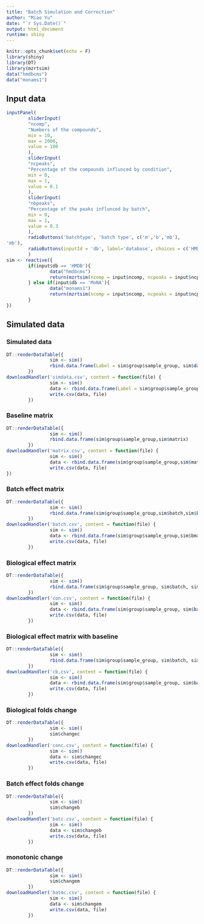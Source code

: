 ```yaml
---
title: "Batch Simulation and Correction"
author: "Miao Yu"
date: "`r Sys.Date()`"
output: html_document
runtime: shiny
---
```


```r
knitr::opts_chunk$set(echo = F)
library(shiny)
library(DT)
library(mzrtsim)
data("hmdbcms")
data("monams1")
```

## Input data

```r
inputPanel(
        sliderInput(
        "ncomp",
        "Numbers of the compounds",
        min = 10,
        max = 2000,
        value = 100
        ),
        sliderInput(
        "ncpeaks",
        "Percentage of the compounds influnced by condition",
        min = 0,
        max = 1,
        value = 0.1
        ),
        sliderInput(
        "nbpeaks",
        "Percentage of the peaks influnced by batch",
        min = 0,
        max = 1,
        value = 0.3
        ),
        radioButtons('batchtype', 'batch type', c('m','b','mb'),
'mb'),
        radioButtons(inputId = 'db', label='database', choices = c('HMDB','MoNA'), selected = 'HMDB')
        )
sim <- reactive({
        if(input$db == 'HMDB'){
                data("hmdbcms")
                return(mzrtsim(ncomp = input$ncomp, ncpeaks = input$ncpeaks, nbpeaks = input$nbpeaks,db=hmdbcms,batchtype=input$batchtype))
        } else if(input$db == 'MoNA'){
                data("monams1")
                return(mzrtsim(ncomp = input$ncomp, ncpeaks = input$ncpeaks, nbpeaks = input$nbpeaks,db=monams1,batchtype=input$batchtype))
        }
})
```

## Simulated data

### Simulated data

```r
DT::renderDataTable({
                sim <- sim()
                rbind.data.frame(Label = sim$group$sample_group, sim$data)
        })
downloadHandler('simdata.csv', content = function(file) {
                sim <- sim()
                data <- rbind.data.frame(Label = sim$group$sample_group, sim$data)
                write.csv(data, file)
        })
```

### Baseline matrix

```r
DT::renderDataTable({
                sim <- sim()
                rbind.data.frame(sim$group$sample_group,sim$matrix)
        })
downloadHandler('matrix.csv', content = function(file) {
                sim <- sim()
                data <- rbind.data.frame(sim$group$sample_group,sim$matrix)
                write.csv(data, file)
})
```

### Batch effect matrix

```r
DT::renderDataTable({
                sim <- sim()
                rbind.data.frame(sim$group$sample_group,sim$batch,sim$bmatrix)
        })
downloadHandler('batch.csv', content = function(file) {
                sim <- sim()
                data <- rbind.data.frame(sim$group$sample_group,sim$bmatrix)
                write.csv(data, file)
        })
```

### Biological effect matrix

```r
DT::renderDataTable({
                sim <- sim()
                rbind.data.frame(sim$group$sample_group, sim$batch, sim$cmatrix)
        })
downloadHandler('con.csv', content = function(file) {
                sim <- sim()
                data <- rbind.data.frame(sim$group$sample_group, sim$batch, sim$cmatrix)
                write.csv(data, file)
        })
```

### Biological effect matrix with baseline

```r
DT::renderDataTable({
                sim <- sim()
                rbind.data.frame(sim$group$sample_group, sim$batch, sim$compmatrix)
        })
downloadHandler('cb.csv', content = function(file) {
                sim <- sim()
                data <- rbind.data.frame(sim$group$sample_group, sim$batch, sim$compmatrix)
                write.csv(data, file)
        })
```


### Biological folds change

```r
DT::renderDataTable({
                sim <- sim()
                sim$changec
        })
downloadHandler('conc.csv', content = function(file) {
                sim <- sim()
                data <- sim$changec
                write.csv(data, file)
        })
```

### Batch effect folds change

```r
DT::renderDataTable({
                sim <- sim()
                sim$changeb
        })
downloadHandler('batc.csv', content = function(file) {
                sim <- sim()
                data <- sim$changeb
                write.csv(data, file)
        })
```

### monotonic change

```r
DT::renderDataTable({
                sim <- sim()
                sim$changem
        })
downloadHandler('batmc.csv', content = function(file) {
                sim <- sim()
                data <- sim$changem
                write.csv(data, file)
        })
```

